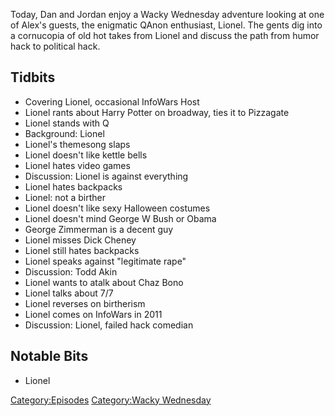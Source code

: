 {{DEFAULTSORT:
    #_EPISODE_0247:Lionel
}}{{Episode
    | title           = Lionel
    | caption         = [https://knowledgefight.libsyn.com/knowledge-fight-lionel Listen to this episode on Libsyn]
    | episodeNumber   = 247
    | length          = 01:44:32
    | airDate         = January 2, 2019
    | episodeType     = [[:Category:Wacky Wednesday|Wacky Wednesday]]
    | appearance      = [[Lionel]], [[George W Bush]], [[Obama]], [[George Zimmerman]], [[Dick Cheney]], [[Todd Akin]], [[Chaz Bono]]
    | previousEpisode = [[246: April 5-6, 2009]]
    | nextEpisode     = [[248: January 2, 2019]]
}}

{{Stub}}

Today, Dan and Jordan enjoy a Wacky Wednesday adventure looking at one of Alex's guests, the enigmatic QAnon enthusiast, Lionel. The gents dig into a cornucopia of old hot takes from Lionel and discuss the path from humor hack to political hack.

==Tidbits==

*Covering Lionel, occasional InfoWars Host
*Lionel rants about Harry Potter on broadway, ties it to Pizzagate
*Lionel stands with Q
*Background: Lionel
*Lionel's themesong slaps
*Lionel doesn't like kettle bells
*Lionel hates video games
*Discussion: Lionel is against everything
*Lionel hates backpacks
*Lionel: not a birther
*Lionel doesn't like sexy Halloween costumes
*Lionel doesn't mind George W Bush or Obama
*George Zimmerman is a decent guy
*Lionel misses Dick Cheney
*Lionel still hates backpacks
*Lionel speaks against "legitimate rape"
*Discussion: Todd Akin
*Lionel wants to atalk about Chaz Bono
*Lionel talks about 7/7
*Lionel reverses on birtherism
*Lionel comes on InfoWars in 2011
*Discussion: Lionel, failed hack comedian

==Notable Bits==

*Lionel

[[Category:Episodes]]
[[Category:Wacky Wednesday]]